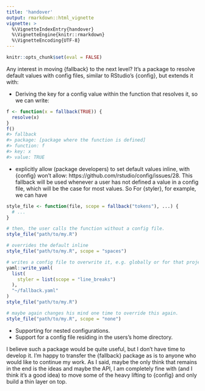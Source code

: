 ```yaml
---
title: 'handover'
output: rmarkdown::html_vignette
vignette: >
  %\VignetteIndexEntry{handover}
  %\VignetteEngine{knitr::rmarkdown}
  %\VignetteEncoding{UTF-8}
---
```

```r
knitr::opts_chunk$set(eval = FALSE)
```

Any interest in moving {fallback} to the next level? It's a package to resolve default values with config files, similar to RStudio's {config}, but extends it with: 

* Deriving the key for a config value within the function that resolves it, so we can write:

```r
f <- function(x = fallback(TRUE)) {
  resolve(x)
}
f()
#> fallback
#> package: [package where the function is defined]
#> function: f
#> key: x
#> value: TRUE
```

* explicitly allow (package developers) to set default values inline, with {config} won't allow: https://github.com/rstudio/config/issues/28. This fallback will be used whenever a user has not defined a value in a config file, which will be the case for most values. So For {styler}, for example, we can have
```r
style_file <- function(file, scope = fallback("tokens"), ...) {
  # ...
}

# then, the user calls the function without a config file.
style_file("path/to/my.R")

# overrides the default inline
style_file("path/to/my.R", scope = "spaces")

# writes a config file to overwrite it, e.g. globally or for that project dir:
yaml::write_yaml(
  list(
    styler = list(scope = "line_breaks")
  ),
  "~/fallback.yaml"
)
style_file("path/to/my.R")

# maybe again changes his mind one time to override this again.
style_file("path/to/my.R", scope = "none")
```

* Supporting for nested configurations.
* Support for a config file residing in the users's home directory.


I believe such a package would be quite useful, but I don't have time to develop it. I'm happy to transfer the {fallback} package as is to anyone who would like to continue my work. As I said, maybe the only think that remains in the end is the ideas and maybe the API, I am completely fine with (and I think it's a good idea) to move some of the heavy lifting to {config} and only build a thin layer on top.
